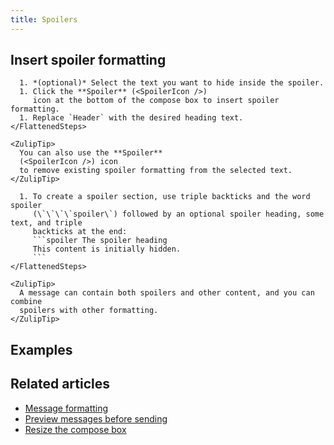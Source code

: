 ```yaml
---
title: Spoilers
---
```



<SpoilersIntro />

## Insert spoiler formatting

<Tabs>
  <TabItem label="Via compose box button">
    <FlattenedSteps>
      <StartComposing />

      1. *(optional)* Select the text you want to hide inside the spoiler.
      1. Click the **Spoiler** (<SpoilerIcon />)
         icon at the bottom of the compose box to insert spoiler formatting.
      1. Replace `Header` with the desired heading text.
    </FlattenedSteps>

    <ZulipTip>
      You can also use the **Spoiler**
      (<SpoilerIcon />) icon
      to remove existing spoiler formatting from the selected text.
    </ZulipTip>
  </TabItem>

  <TabItem label="Via Markdown">
    <FlattenedSteps>
      <StartComposing />

      1. To create a spoiler section, use triple backticks and the word spoiler
         (\`\`\`\`spoiler\`) followed by an optional spoiler heading, some text, and triple
         backticks at the end:
         ```spoiler The spoiler heading
         This content is initially hidden.
         ```
    </FlattenedSteps>

    <ZulipTip>
      A message can contain both spoilers and other content, and you can combine
      spoilers with other formatting.
    </ZulipTip>
  </TabItem>
</Tabs>

## Examples

<SpoilersExamples />

## Related articles

* [Message formatting](/help/format-your-message-using-markdown)
* [Preview messages before sending](/help/preview-your-message-before-sending)
* [Resize the compose box](/help/resize-the-compose-box)
